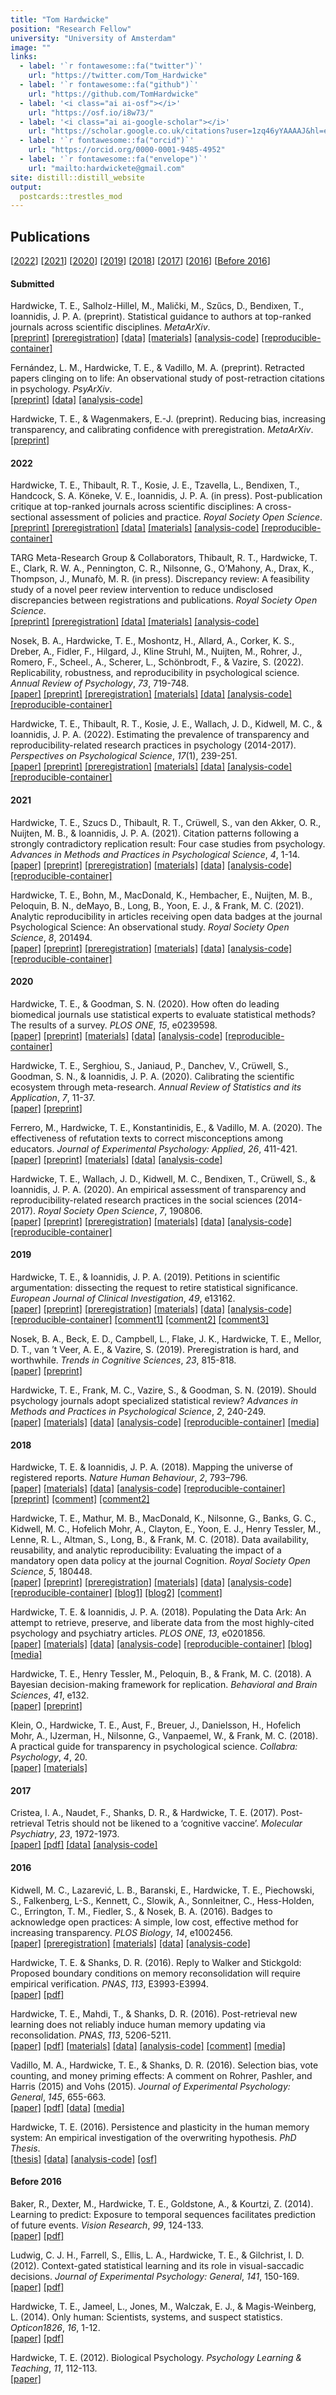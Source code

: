 ```yaml
---
title: "Tom Hardwicke"
position: "Research Fellow"
university: "University of Amsterdam"
image: ""
links:
  - label: '`r fontawesome::fa("twitter")`'
    url: "https://twitter.com/Tom_Hardwicke"
  - label: '`r fontawesome::fa("github")`'
    url: "https://github.com/TomHardwicke"
  - label: '<i class="ai ai-osf"></i>'
    url: "https://osf.io/i8w73/"
  - label: '<i class="ai ai-google-scholar"></i>'
    url: "https://scholar.google.co.uk/citations?user=1zq46yYAAAAJ&hl=en"
  - label: '`r fontawesome::fa("orcid")`'
    url: "https://orcid.org/0000-0001-9485-4952"
  - label: '`r fontawesome::fa("envelope")`'
    url: "mailto:hardwickete@gmail.com"
site: distill::distill_website
output:
  postcards::trestles_mod
---
```

 
## Publications

[[2022]] [[2021]] [[2020]] [[2019]] [[2018]] [[2017]] [[2016]] [[Before 2016](#pre-2016)]

#### Submitted

Hardwicke, T. E., Salholz-Hillel, M., Malički, M., Szűcs, D., Bendixen, T., Ioannidis, J. P. A. (preprint). Statistical guidance to authors at top-ranked journals across scientific disciplines. *MetaArXiv*.  
[[preprint]](https://doi.org/10.31222/osf.io/q6ajt) [[preregistration]](https://osf.io/cz9g3/) [[data]](https://dx.doi.org/10.17605/OSF.IO/JRX7D) [[materials]](https://dx.doi.org/10.17605/OSF.IO/JRX7D) [[analysis-code]](https://dx.doi.org/10.17605/OSF.IO/JRX7D) [[reproducible-container]](https://doi.org/10.24433/CO.6131540.v1)

Fernández, L. M., Hardwicke, T. E., & Vadillo, M. A. (preprint). Retracted papers clinging on to life: An observational study of post-retraction citations in psychology. *PsyArXiv*.  
[[preprint]](https://doi.org/hcht) [[data]](https://osf.io/t73rk/) [[analysis-code]](https://osf.io/t73rk/)

Hardwicke, T. E., & Wagenmakers, E.-J. (preprint). Reducing bias, increasing transparency, and calibrating confidence with preregistration. *MetaArXiv*.  
[[preprint]](https://doi.org/10.31222/osf.io/d7bcu)

#### 2022

Hardwicke, T. E., Thibault, R. T., Kosie, J. E., Tzavella, L., Bendixen, T., Handcock, S. A. Köneke, V. E., Ioannidis, J. P. A. (in press). Post-publication critique at top-ranked journals across scientific disciplines: A cross-sectional assessment of policies and practice. *Royal Society Open Science*.  
[[preprint]](https://doi.org/hc7d) [[preregistration]](https://osf.io/hjvnw/) [[data]](https://osf.io/8b6jy/) [[materials]](https://osf.io/8b6jy/) [[analysis-code]](https://osf.io/8b6jy/) [[reproducible-container]](https://doi.org/10.24433/CO.3805142.v1)

TARG Meta-Research Group & Collaborators, Thibault, R. T., Hardwicke, T. E., Clark, R. W. A., Pennington, C. R., Nilsonne, G., O'Mahony, A., Drax, K., Thompson, J., Munafò, M. R. (in press). Discrepancy review: A feasibility study of a novel peer review intervention to reduce undisclosed discrepancies between registrations and publications. *Royal Society Open Science*.  
[[preprint]](https://doi.org/hdgv) [[preregistration]](https://osf.io/w3bkt/) [[data]](https://osf.io/25ebk/) [[materials]](https://osf.io/5dh47/files) [[analysis-code]](https://osf.io/25ebk/)

Nosek, B. A., Hardwicke, T. E., Moshontz, H., Allard, A., Corker, K. S., Dreber, A., Fidler, F., Hilgard, J., Kline Struhl, M., Nuijten, M., Rohrer, J., Romero, F., Scheel., A., Scherer, L., Schönbrodt, F., & Vazire, S. (2022). Replicability, robustness, and reproducibility in psychological science. *Annual Review of Psychology*, *73*, 719-748.  
[[paper]](http://www.annualreviews.org/eprint/BEG4HHRDH6R6UHSGU3YR/full/10.1146/annurev-psych-020821-114157) [[preprint]](https://doi.org/ftzw) [[preregistration]](https://osf.io/7np92/) [[materials]](https://osf.io/7np92/) [[data]](https://osf.io/7np92/) [[analysis-code]](https://osf.io/7np92/) [[reproducible-container]](https://doi.org/10.24433/CO.4977248.v1)

Hardwicke, T. E., Thibault, R. T., Kosie, J. E., Wallach, J. D., Kidwell, M. C., & Ioannidis, J. P. A. (2022). Estimating the prevalence of transparency and reproducibility-related research practices in psychology (2014-2017). *Perspectives on Psychological Science*, *17*(1), 239-251.  
[[paper]](https://doi.org/10.1177%2F1745691620979806) [[preprint]](https://doi.org/10.31222/osf.io/9sz2y) [[preregistration]](https://osf.io/q96eh/) [[materials]](https://osf.io/c89sy/) [[data]](https://osf.io/5qmz7/) [[analysis-code]](https://osf.io/gfjtq/) [[reproducible-container]](https://doi.org/10.24433/CO.1618143.v2)

#### 2021

Hardwicke, T. E., Szucs D., Thibault, R. T., Crüwell, S., van den Akker, O. R., Nuijten, M. B., & Ioannidis, J. P. A. (2021). Citation patterns following a strongly contradictory replication result: Four case studies from psychology. *Advances in Methods and Practices in Psychological Science*, *4*, 1-14.  
[[paper]](https://doi.org/10.1177/25152459211040837) [[preprint]](https://doi.org/ftx5) [[preregistration]](https://osf.io/eh5qd/) [[materials]](https://osf.io/w8h2q/) [[data]](https://osf.io/w8h2q/) [[analysis-code]](https://osf.io/w8h2q/) [[reproducible-container]](https://doi.org/10.24433/CO.4225975.v3)

Hardwicke, T. E., Bohn, M., MacDonald, K., Hembacher, E., Nuijten, M. B., Peloquin, B. N., deMayo, B., Long, B., Yoon, E. J., & Frank, M. C. (2021). Analytic reproducibility in articles receiving open data badges at the journal Psychological Science: An observational study. *Royal Society Open Science*, *8*, 201494.  
[[paper]](https://doi.org/fp2m) [[preprint]](https://doi.org/d3mz) [[preregistration]](https://osf.io/2cnkq/) [[materials]](https://osf.io/wy6a5/) [[data]](https://osf.io/tfd8z/) [[analysis-code]](https://osf.io/tfd8z/) [[reproducible-container]](https://doi.org/10.24433/CO.1796004.v3)

#### 2020

Hardwicke, T. E., & Goodman, S. N. (2020). How often do leading biomedical journals use statistical experts to evaluate statistical methods? The results of a survey. *PLOS ONE*, *15*, e0239598.  
[[paper]](https://dx.doi.org/10.1371%2Fjournal.pone.0239598) [[preprint]](https://doi.org/10.31222/osf.io/z27u4) [[materials]](https://doi.org/10.17605/osf.io/p7g8w) [[data]](https://doi.org/10.17605/osf.io/nscv3) [[analysis-code]](https://doi.org/10.17605/osf.io/dy6kj) [[reproducible-container]](https://doi.org/10.24433/CO.3883021.v1)

Hardwicke, T. E., Serghiou, S., Janiaud, P., Danchev, V., Crüwell, S., Goodman, S. N., & Ioannidis, J. P. A. (2020). Calibrating the scientific ecosystem through meta-research. *Annual Review of Statistics and its Application*, *7*, 11-37.  
[[paper]](https://doi.org/10.1146/annurev-statistics-031219-041104) [[preprint]](https://doi.org/10.31222/osf.io/krb58)

Ferrero, M., Hardwicke, T. E., Konstantinidis, E., & Vadillo, M. A. (2020). The effectiveness of refutation texts to correct misconceptions among educators. *Journal of Experimental Psychology: Applied*, *26*, 411-421.  
[[paper]](https://psycnet.apa.org/doi/10.1037/xap0000258) [[preprint]](https://doi.org/10.31234/osf.io/ehybj) [[materials]](https://osf.io/73a9y/) [[data]](https://osf.io/sg6jy/) [[analysis-code]](https://osf.io/pxv5b/)

Hardwicke, T. E., Wallach, J. D., Kidwell, M. C., Bendixen, T., Crüwell, S., & Ioannidis, J. P. A. (2020). An empirical assessment of transparency and reproducibility-related research practices in the social sciences (2014-2017). *Royal Society Open Science*, *7*, 190806.  
[[paper]](https://dx.doi.org/10.1098/rsos.190806)
[[preprint]](https://doi.org/10.31222/osf.io/6uhg5) [[preregistration]](https://osf.io/u5bk9/) [[materials]](https://osf.io/z9qtr/) [[data]](https://osf.io/u9fw8/) [[analysis-code]](https://osf.io/sbrez/) [[reproducible-container]](https://doi.org/10.24433/CO.2749769.v2)

#### 2019

Hardwicke, T. E., & Ioannidis, J. P. A. (2019). Petitions in scientific argumentation: dissecting the request to retire statistical significance. *European Journal of Clinical Investigation*, *49*, e13162.  
[[paper]](https://doi.org/10.1111/eci.13162) [[preprint]](https://doi.org/10.31222/osf.io/73xm5) [[preregistration]](https://osf.io/hbkj3/) [[materials]](https://osf.io/u7nx4/) [[data]](https://osf.io/6a94k/) [[analysis-code]](https://osf.io/jpztm/) [[reproducible-container]](https://doi.org/10.24433/CO.3912558.v1) [[comment1]](https://doi.org/10.1111/eci.13165) [[comment2]](https://doi.org/10.1111/eci.13170) [[comment3]](https://doi.org/10.1111/eci.13176)

Nosek, B. A., Beck, E. D., Campbell, L., Flake, J. K., Hardwicke, T. E., Mellor, D. T., van ‘t Veer, A. E., & Vazire, S. (2019). Preregistration is hard, and worthwhile. *Trends in Cognitive Sciences*, *23*, 815-818.  
[[paper]](https://doi.org/10.1016/j.tics.2019.07.009) [[preprint]](https://doi.org/10.31234/osf.io/wu3vs)

Hardwicke, T. E., Frank, M. C., Vazire, S., & Goodman, S. N. (2019). Should psychology journals adopt specialized statistical review? *Advances in Methods and Practices in Psychological Science*, *2*, 240-249.  
[[paper]](https://doi.org/10.1177/2515245919858428) [[materials]](https://osf.io/tmah8/files/) [[data]](https://osf.io/nquws/files/) [[analysis-code]](https://osf.io/4zurk/files/) [[reproducible-container]](https://doi.org/10.24433/CO.8241121.v3) [[media]](https://www.psychologicalscience.org/publications/observer/obsonline/strengthening-psychological-science-with-specialized-statistical-review.html?utm_source=tw&utm_medium=social&utm_campaign=AMPPSstatisticalreview)

#### 2018

Hardwicke, T. E. & Ioannidis, J. P. A. (2018). Mapping the universe of registered reports. *Nature Human Behaviour*, *2*, 793–796.  
[[paper]](https://rdcu.be/8eBP) [[materials]](https://osf.io/uzegq/) [[data]](https://osf.io/rv7eb/) [[analysis-code]](https://osf.io/uzfjp/) [[reproducible-container]](https://doi.org/10.24433/CO.03fa2564-3910-4982-9882-4f2fcec50385.v3) [[preprint]](https://dx.doi.org/10.17605/OSF.IO/FZPCY) [[comment]](https://doi.org/10.1038/s41562-018-0449-6) [[comment2]](https://doi.org/10.1038/s41562-018-0477-2)

Hardwicke, T. E., Mathur, M. B., MacDonald, K., Nilsonne, G., Banks, G. C., Kidwell, M. C., Hofelich Mohr, A., Clayton, E., Yoon, E. J., Henry Tessler, M., Lenne, R. L., Altman, S., Long, B., & Frank, M. C. (2018). Data availability, reusability, and analytic reproducibility: Evaluating the impact of a mandatory open data policy at the journal Cognition. *Royal Society Open Science*, *5*, 180448.  
[[paper]](https://dx.doi.org/10.1098/rsos.180448) [[preprint]](https://dx.doi.org/10.17605/OSF.IO/39CFB) [[preregistration]](https://osf.io/q4qy3/) [[materials]](https://osf.io/k2mdr/) [[data]](https://osf.io/6s8b3/) [[analysis-code]](https://osf.io/wf3as/) [[reproducible-container]](https://doi.org/10.24433/CO.abd8b483-c5e3-4382-a493-1fc5aecb0f1d.v2)  [[blog1]](https://tomhardwicke.netlify.app/blog/psychology-reproducibility/) [[blog2]](https://tomhardwicke.netlify.app/blog/open-data-reusability/) [[comment]](https://doi.org/10.1016/j.cognition.2018.10.008)

Hardwicke, T. E. & Ioannidis, J. P. A. (2018). Populating the Data Ark: An attempt to retrieve, preserve, and liberate data from the most highly-cited psychology and psychiatry articles. *PLOS ONE*, *13*, e0201856.  
[[paper]](https://doi.org/10.1371/journal.pone.0201856) [[materials]](https://osf.io/4dum6/) [[data]](https://osf.io/r38qu/) [[analysis-code]](https://osf.io/7syrt/) [[reproducible-container]](https://doi.org/10.24433/CO.241ffbb1-5b81-44bd-94f4-d066b62c5f7f.v2) [[blog]](https://tomhardwicke.netlify.app/blog/attrition-scholarly-record/) [[media]](https://blogs.discovermagazine.com/neuroskeptic/2018/08/06/how-accessible-is-psychology-data/)

Hardwicke, T. E., Henry Tessler, M., Peloquin, B., & Frank, M. C. (2018). A Bayesian decision-making framework for replication. *Behavioral and Brain Sciences*, *41*, e132.  
[[paper]](https://doi.org/10.1017/S0140525X18000675) [[preprint]](https://dx.doi.org/10.17605/OSF.IO/N3YAH)

Klein, O., Hardwicke, T. E., Aust, F., Breuer, J., Danielsson, H., Hofelich Mohr, A., IJzerman, H., Nilsonne, G., Vanpaemel, W., & Frank, M. C. (2018). A practical guide for transparency in psychological science. *Collabra: Psychology*, *4*, 20.  
[[paper]](https://doi.org/10.1525/collabra.158) [[materials]](https://osf.io/xf6ug/)

#### 2017

Cristea, I. A., Naudet, F., Shanks, D. R., & Hardwicke, T. E. (2017). Post-retrieval Tetris should not be likened to a ‘cognitive vaccine’. *Molecular Psychiatry*, *23*, 1972-1973.  
[[paper]](https://dx.doi.org/10.1038/mp.2017.222) [[pdf]](files/Cristea_tetris_2017.pdf) [[data]](https://osf.io/nwz9j/) [[analysis-code]](https://osf.io/p3z58/)

#### 2016

Kidwell, M. C., Lazarević, L. B., Baranski, E., Hardwicke, T. E., Piechowski, S., Falkenberg, L-S., Kennett, C., Slowik, A., Sonnleitner, C., Hess-Holden, C., Errington, T. M., Fiedler, S., & Nosek, B. A. (2016). Badges to acknowledge open practices: A simple, low cost, effective method for increasing transparency. *PLOS Biology*, *14*, e1002456.  
[[paper]](https://dx.doi.org/10.1371/journal.pbio.1002456) [[preregistration]](https://osf.io/3upzh/) [[materials]](https://osf.io/8kt4b/) [[data]](https://osf.io/u6g7t/) [[analysis-code]](https://osf.io/257kv/)

Hardwicke, T. E. & Shanks, D. R. (2016). Reply to Walker and Stickgold: Proposed boundary conditions on memory reconsolidation will require empirical verification. *PNAS*, *113*, E3993-E3994.  
[[paper]](https://dx.doi.org/10.1073/pnas.1608235113) [[pdf]](files/sequenceReconReply.pdf)

Hardwicke, T. E., Mahdi, T., & Shanks, D. R. (2016). Post-retrieval new learning does not reliably induce human memory updating via reconsolidation. *PNAS*, *113*, 5206-5211.  
[[paper]](https://dx.doi.org/10.1073/pnas.1601440113) [[pdf]](files/sequenceRecon.pdf) [[materials]](https://osf.io/xyf34/) [[data]](https://osf.io/bm47u/) [[analysis-code]](https://osf.io/se6gb/) [[comment]](https://doi.org/10.1073/pnas.1607964113) [[media]](https://blogs.discovermagazine.com/neuroskeptic/2016/05/19/does-reconsolidation-exist/)

Vadillo, M. A., Hardwicke, T. E., & Shanks, D. R. (2016). Selection bias, vote counting, and money priming effects: A comment on Rohrer, Pashler, and Harris (2015) and Vohs (2015). *Journal of Experimental Psychology: General*, *145*, 655-663.  
[[paper]](https://dx.doi.org/10.1037/xge0000157) [[pdf]](files/moneyPriming.pdf) [[data]](https://osf.io/4e3gy/) [[media]](https://blogs.discovermagazine.com/neuroskeptic/2016/04/23/publication-bias-in-money-priming/)

Hardwicke, T. E. (2016). Persistence and plasticity in the human memory system: An empirical investigation of the overwriting hypothesis. *PhD Thesis*.  
[[thesis]](https://dx.doi.org/10.17605/OSF.IO/R4C32) [[data]](https://osf.io/rxtgs/) [[analysis-code]](https://osf.io/rxtgs/) [[osf]](https://osf.io/rxtgs/)

#### Before 2016 {#pre-2016}

Baker, R., Dexter, M., Hardwicke, T. E., Goldstone, A., & Kourtzi, Z. (2014). Learning to predict: Exposure to temporal sequences facilitates prediction of future events. *Vision Research*, *99*, 124-133.  
[[paper]](https://dx.doi.org/10.1016/j.visres.2013.10.017) [[pdf]](files/learningToPredict.pdf)

Ludwig, C. J. H., Farrell, S., Ellis, L. A., Hardwicke, T. E., & Gilchrist, I. D. (2012). Context-gated statistical learning and its role in visual-saccadic decisions. *Journal of Experimental Psychology: General*, *141*, 150-169.  
[[paper]](https://dx.doi.org/10.1037/a0024916) [[pdf]](files/contextGatedSL.pdf)

Hardwicke, T. E., Jameel, L., Jones, M., Walczak, E. J., & Magis-Weinberg, L. (2014). Only human: Scientists, systems, and suspect statistics. *Opticon1826*, *16*, 1-12.  
[[paper]](https://dx.doi.org/10.5334/opt.ch) [[pdf]](files/onlyHuman.pdf)

Hardwicke, T. E. (2012). Biological Psychology. *Psychology Learning & Teaching*, *11*, 112-113.  
[[paper]](https://dx.doi.org/10.2304/plat.2012.11.1.106)
